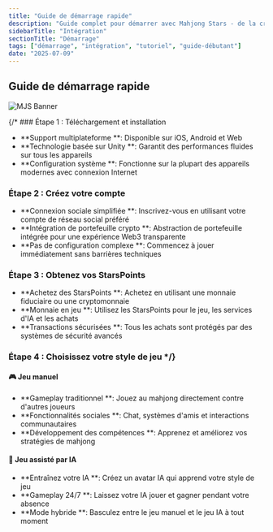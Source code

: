 ```yaml
---
title: "Guide de démarrage rapide"
description: "Guide complet pour démarrer avec Mahjong Stars - de la création de compte à votre première partie alimentée par l'IA"
sidebarTitle: "Intégration"
sectionTitle: "Démarrage"
tags: ["démarrage", "intégration", "tutoriel", "guide-débutant"]
date: "2025-07-09"
---
```


## Guide de démarrage rapide

![MJS Banner](/static/images/comingsoon.webp)

{/* ### Étape 1 : Téléchargement et installation
- **Support multiplateforme **: Disponible sur iOS, Android et Web
- **Technologie basée sur Unity **: Garantit des performances fluides sur tous les appareils
- **Configuration système **: Fonctionne sur la plupart des appareils modernes avec connexion Internet

### Étape 2 : Créez votre compte
- **Connexion sociale simplifiée **: Inscrivez-vous en utilisant votre compte de réseau social préféré
- **Intégration de portefeuille crypto **: Abstraction de portefeuille intégrée pour une expérience Web3 transparente
- **Pas de configuration complexe **: Commencez à jouer immédiatement sans barrières techniques

### Étape 3 : Obtenez vos StarsPoints
- **Achetez des StarsPoints **: Achetez en utilisant une monnaie fiduciaire ou une cryptomonnaie
- **Monnaie en jeu **: Utilisez les StarsPoints pour le jeu, les services d'IA et les achats
- **Transactions sécurisées **: Tous les achats sont protégés par des systèmes de sécurité avancés

### Étape 4 : Choisissez votre style de jeu */}

#### 🎮 Jeu manuel
- **Gameplay traditionnel **: Jouez au mahjong directement contre d'autres joueurs
- **Fonctionnalités sociales **: Chat, systèmes d'amis et interactions communautaires
- **Développement des compétences **: Apprenez et améliorez vos stratégies de mahjong

#### 🤖 Jeu assisté par IA
- **Entraînez votre IA **: Créez un avatar IA qui apprend votre style de jeu
- **Gameplay 24/7 **: Laissez votre IA jouer et gagner pendant votre absence
- **Mode hybride **: Basculez entre le jeu manuel et le jeu IA à tout moment